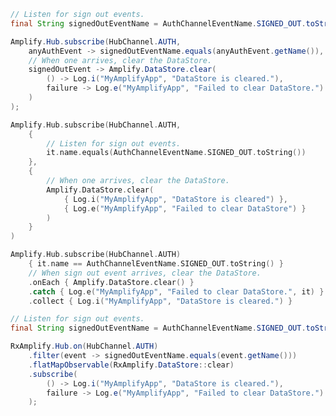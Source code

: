 <BlockSwitcher>
<Block name="Java">

```java
// Listen for sign out events.
final String signedOutEventName = AuthChannelEventName.SIGNED_OUT.toString();

Amplify.Hub.subscribe(HubChannel.AUTH,
    anyAuthEvent -> signedOutEventName.equals(anyAuthEvent.getName()),
    // When one arrives, clear the DataStore.
    signedOutEvent -> Amplify.DataStore.clear(
        () -> Log.i("MyAmplifyApp", "DataStore is cleared."),
        failure -> Log.e("MyAmplifyApp", "Failed to clear DataStore.")
    )
);
```

</Block>
<Block name="Kotlin - Callbacks">

```kotlin
Amplify.Hub.subscribe(HubChannel.AUTH,
    {
        // Listen for sign out events.
        it.name.equals(AuthChannelEventName.SIGNED_OUT.toString())
    },
    {
        // When one arrives, clear the DataStore.
        Amplify.DataStore.clear(
            { Log.i("MyAmplifyApp", "DataStore is cleared") },
            { Log.e("MyAmplifyApp", "Failed to clear DataStore") }
        )
    }
)
```

</Block>
<Block name="Kotlin - Coroutines (Beta)">

```kotlin
Amplify.Hub.subscribe(HubChannel.AUTH)
    { it.name == AuthChannelEventName.SIGNED_OUT.toString() }
    // When sign out event arrives, clear the DataStore.
    .onEach { Amplify.DataStore.clear() }
    .catch { Log.e("MyAmplifyApp", "Failed to clear DataStore.", it) }
    .collect { Log.i("MyAmplifyApp", "DataStore is cleared.") }
```

</Block>

<Block name="RxJava">

```java
// Listen for sign out events.
final String signedOutEventName = AuthChannelEventName.SIGNED_OUT.toString();

RxAmplify.Hub.on(HubChannel.AUTH)
    .filter(event -> signedOutEventName.equals(event.getName()))
    .flatMapObservable(RxAmplify.DataStore::clear)
    .subscribe(
        () -> Log.i("MyAmplifyApp", "DataStore is cleared."),
        failure -> Log.e("MyAmplifyApp", "Failed to clear DataStore.")
    );
```

</Block>
</BlockSwitcher>

